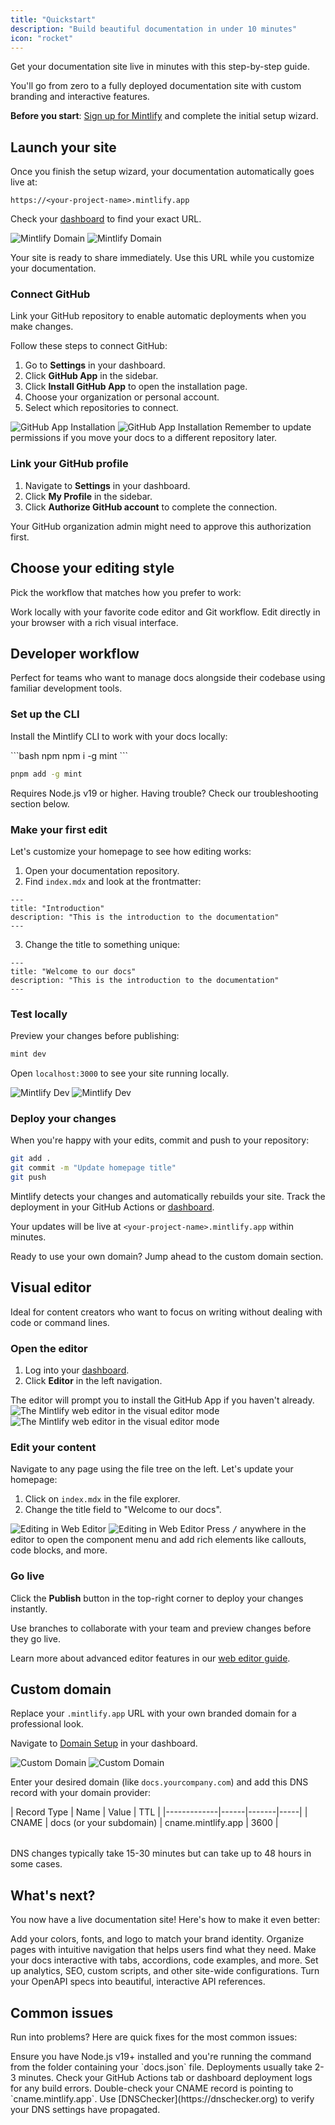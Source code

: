 ```yaml
---
title: "Quickstart"
description: "Build beautiful documentation in under 10 minutes"
icon: "rocket"
---
```


Get your documentation site live in minutes with this step-by-step guide.

You'll go from zero to a fully deployed documentation site with custom branding and interactive features.

<Info>

**Before you start**: [Sign up for Mintlify](https://mintlify.com/start) and complete the initial setup wizard.

</Info>

## Launch your site

Once you finish the setup wizard, your documentation automatically goes live at:

```
https://<your-project-name>.mintlify.app
```

Check your [dashboard](https://dashboard.mintlify.com/) to find your exact URL.

<Frame>
  <img src="/images/quickstart/mintlify-domain-light.png" alt="Mintlify Domain" className="block dark:hidden" />
  <img src="/images/quickstart/mintlify-domain-dark.png" alt="Mintlify Domain" className="hidden dark:block" />
</Frame>

Your site is ready to share immediately. Use this URL while you customize your documentation.

### Connect GitHub

Link your GitHub repository to enable automatic deployments when you make changes.

Follow these steps to connect GitHub:

1. Go to **Settings** in your dashboard.
2. Click **GitHub App** in the sidebar.
3. Click **Install GitHub App** to open the installation page.
4. Choose your organization or personal account.
5. Select which repositories to connect.

<Frame>
  <img src="/images/quickstart/github-app-installation-light.png" alt="GitHub App Installation" className="block dark:hidden" />
  <img src="/images/quickstart/github-app-installation-dark.png" alt="GitHub App Installation" className="hidden dark:block" />
</Frame>

<Info>
  Remember to update permissions if you move your docs to a different repository later.
</Info>

### Link your GitHub profile

1. Navigate to **Settings** in your dashboard.
2. Click **My Profile** in the sidebar.
3. Click **Authorize GitHub account** to complete the connection.

<Info>
  Your GitHub organization admin might need to approve this authorization first.
</Info>

## Choose your editing style

Pick the workflow that matches how you prefer to work:

<Card title="Developer workflow" icon="terminal" horizontal href="#developer-workflow">
  Work locally with your favorite code editor and Git workflow.
</Card>

<Card title="Visual editor" icon="mouse-pointer-2" horizontal href="#visual-editor">
  Edit directly in your browser with a rich visual interface.
</Card>

## Developer workflow

Perfect for teams who want to manage docs alongside their codebase using familiar development tools.

### Set up the CLI

Install the Mintlify CLI to work with your docs locally:

<CodeGroup>
  ```bash npm
  npm i -g mint
  ```

  ```bash pnpm
  pnpm add -g mint
  ```
</CodeGroup>

<Info>
  Requires Node.js v19 or higher. Having trouble? Check our troubleshooting section below.
</Info>

### Make your first edit

Let's customize your homepage to see how editing works:

1. Open your documentation repository.
2. Find `index.mdx` and look at the frontmatter:

```mdx index.mdx
---
title: "Introduction"
description: "This is the introduction to the documentation"
---
```

3. Change the title to something unique:

```mdx index.mdx {2}
---
title: "Welcome to our docs"
description: "This is the introduction to the documentation"
---
```

### Test locally

Preview your changes before publishing:

```bash
mint dev
```

Open `localhost:3000` to see your site running locally.

<Frame>
  <img src="/images/quickstart/mintlify-dev-light.png" alt="Mintlify Dev" className="block dark:hidden" />
  <img src="/images/quickstart/mintlify-dev-dark.png" alt="Mintlify Dev" className="hidden dark:block" />
</Frame>

### Deploy your changes

When you're happy with your edits, commit and push to your repository:

```bash
git add .
git commit -m "Update homepage title"
git push
```

Mintlify detects your changes and automatically rebuilds your site. Track the deployment in your GitHub Actions or [dashboard](https://dashboard.mintlify.com).

Your updates will be live at `<your-project-name>.mintlify.app` within minutes.

<Card title="Skip to custom domain setup" icon="arrow-down" href="#custom-domain" horizontal>
  Ready to use your own domain? Jump ahead to the custom domain section.
</Card>

## Visual editor

Ideal for content creators who want to focus on writing without dealing with code or command lines.

### Open the editor

1. Log into your [dashboard](https://dashboard.mintlify.com).
2. Click **Editor** in the left navigation.

<Info>
  The editor will prompt you to install the GitHub App if you haven't already.
</Info>

<Frame>
  <img alt="The Mintlify web editor in the visual editor mode" src="/images/quickstart/web-editor-light.png" className="block dark:hidden" />
  <img alt="The Mintlify web editor in the visual editor mode" src="/images/quickstart/web-editor-dark.png" className="hidden dark:block" />
</Frame>

### Edit your content

Navigate to any page using the file tree on the left. Let's update your homepage:

1. Click on `index.mdx` in the file explorer.
2. Change the title field to "Welcome to our docs".

<Frame>
  <img alt="Editing in Web Editor" src="/images/quickstart/web-editor-editing-light.png" className="block dark:hidden" />
  <img alt="Editing in Web Editor" src="/images/quickstart/web-editor-editing-dark.png" className="hidden dark:block" />
</Frame>

<Tip>
  Press <kbd>/</kbd> anywhere in the editor to open the component menu and add rich elements like callouts, code blocks, and more.
</Tip>

### Go live

Click the **Publish** button in the top-right corner to deploy your changes instantly.

<Tip>
  Use branches to collaborate with your team and preview changes before they go live.
</Tip>

Learn more about advanced editor features in our [web editor guide](/editor/getting-started).

## Custom domain

Replace your `.mintlify.app` URL with your own branded domain for a professional look.

Navigate to [Domain Setup](https://dashboard.mintlify.com/settings/deployment/custom-domain) in your dashboard.

<Frame>
  <img src="/images/quickstart/custom-domain-light.png" alt="Custom Domain" className="block dark:hidden" />
  <img src="/images/quickstart/custom-domain-dark.png" alt="Custom Domain" className="hidden dark:block" />
</Frame>

Enter your desired domain (like `docs.yourcompany.com`) and add this DNS record with your domain provider:

<Table>
| Record Type | Name | Value | TTL |
|-------------|------|-------|-----|
| CNAME | docs (or your subdomain) | cname.mintlify.app | 3600 |
</Table>

<Info>
  DNS changes typically take 15-30 minutes but can take up to 48 hours in some cases.
</Info>

## What's next?

You now have a live documentation site! Here's how to make it even better:

<Card title="Customize your brand" icon="paintbrush" href="themes" horizontal>
  Add your colors, fonts, and logo to match your brand identity.
</Card>
<Card title="Structure your content" icon="map" href="navigation" horizontal>
  Organize pages with intuitive navigation that helps users find what they need.
</Card>
<Card title="Add rich components" icon="puzzle" href="/components/accordions" horizontal>
  Make your docs interactive with tabs, accordions, code examples, and more.
</Card>
<Card title="Configure site settings" icon="settings" href="settings" horizontal>
  Set up analytics, SEO, custom scripts, and other site-wide configurations.
</Card>
<Card title="Build API docs" icon="code" href="/api-playground/overview" horizontal>
  Turn your OpenAPI specs into beautiful, interactive API references.
</Card>

## Common issues

Run into problems? Here are quick fixes for the most common issues:

<AccordionGroup>
  <Accordion title="Can't run mint dev locally">
    Ensure you have Node.js v19+ installed and you're running the command from the folder containing your `docs.json` file.
  </Accordion>
  <Accordion title="Changes aren't showing up">
    Deployments usually take 2-3 minutes. Check your GitHub Actions tab or dashboard deployment logs for any build errors.
  </Accordion>
  <Accordion title="Custom domain isn't working">
    Double-check your CNAME record is pointing to `cname.mintlify.app`. Use [DNSChecker](https://dnschecker.org) to verify your DNS settings have propagated.
  </Accordion>
</AccordionGroup>
